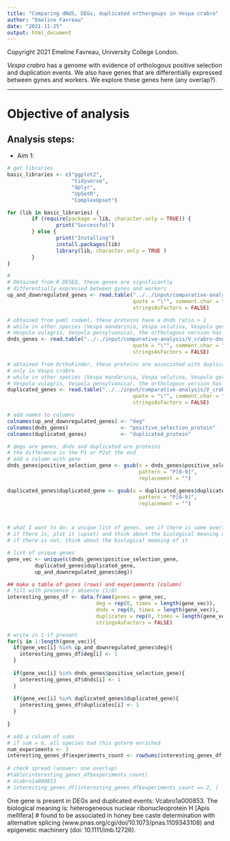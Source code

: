 ```yaml
---
title: "Comparing dNdS, DEGs, duplicated orthorgoups in Vespa crabro"
author: "Emeline Favreau"
date: "2021-11-25"
output: html_document
---
```


Copyright 2021 Emeline Favreau, University College London.

_Vespa crabro_ has a genome with evidence of orthologous positive selection and duplication events. 
We also have genes that are differentially expressed between gynes and workers.
We explore these genes here (any overlap?).

---
# Objective of analysis

## Analysis steps:
- Aim 1: 


```r
# get libraries
basic_libraries <- c("ggplot2",
                     "tidyverse",
                     "dplyr",
                     "UpSetR",
                     "ComplexUpset")

for (lib in basic_libraries) {
        if (require(package = lib, character.only = TRUE)) {
                print("Successful")
        } else {
                print("Installing")
                install.packages(lib)
                library(lib, character.only = TRUE )
        }
}
```


```r
# 
# Obtained from R DESEQ, these genes are significantly 
# differentially expressed between gynes and workers
up_and_downregulated_genes <- read.table("../../input/comparative-analysis/up_and_downregulated_genes",
                                         quote = "\"", comment.char = "",
                                         stringsAsFactors = FALSE)

# obtained from paml codeml, these proteins have a dnds ratio > 1
# while in other species (Vespa mandarinia, Vespa velutina, Vespula germanica, 
# Vespula vulagris, Vespula pensylvanica), the orthologous version has not
dnds_genes <- read.table("../../input/comparative-analysis/V_crabro-dnds-protein-names",
                                         quote = "\"", comment.char = "",
                                         stringsAsFactors = FALSE)

# obtained from OrthoFinder, these proteins are associated with duplication events
# only in Vespa crabro
# while in other species (Vespa mandarinia, Vespa velutina, Vespula germanica, 
# Vespula vulagris, Vespula pensylvanica), the orthologous version has not
duplicated_genes <- read.table("../../input/comparative-analysis/V_crabro-unique-protein-names-to-blast",
                                         quote = "\"", comment.char = "",
                                         stringsAsFactors = FALSE)

# add names to columns
colnames(up_and_downregulated_genes) <- "deg"
colnames(dnds_genes)                 <- "positive_selection_protein"
colnames(duplicated_genes)           <- "duplicated_protein"


```

```r
# degs are genes, dnds and duplicated are proteins
# the difference is the P1 or P2at the end
# add a column with gene
dnds_genes$positive_selection_gene <- gsub(x = dnds_genes$positive_selection_protein,
                                           pattern = "P[0-9]",
                                           replacement = "")

duplicated_genes$duplicated_gene <- gsub(x = duplicated_genes$duplicated_protein,
                                           pattern = "P[0-9]",
                                           replacement = "")



# what I want to do: a unique list of genes. see if there is some overlap with the table.
# if there is, plot it (upset) and think about the biological meaning of it
# if there is not, think about the biological meaning of it

# list of unique genes
gene_vec <- unique(c(dnds_genes$positive_selection_gene,
         duplicated_genes$duplicated_gene,
         up_and_downregulated_genes$deg))

## make a table of genes (rows) and experiements (column)
# fill with presence / absence (1/0)
interesting_genes_df <- data.frame(genes = gene_vec,
                             deg = rep(0, times = length(gene_vec)),
                             dnds = rep(0, times = length(gene_vec)),
                             duplicates = rep(0, times = length(gene_vec)),
                             stringsAsFactors = FALSE)

# write in 1 if present
for(i in 1:length(gene_vec)){
  if(gene_vec[i] %in% up_and_downregulated_genes$deg){
    interesting_genes_df$deg[i] <- 1
  }
  
  if(gene_vec[i] %in% dnds_genes$positive_selection_gene){
    interesting_genes_df$dnds[i] <- 1
  }
  
  if(gene_vec[i] %in% duplicated_genes$duplicated_gene){
    interesting_genes_df$duplicates[i] <- 1
  }
  
}

# add a column of sums 
# if sum = 6, all species had this goterm enriched
num_experiments <- 3
interesting_genes_df$experiments_count <- rowSums(interesting_genes_df[ , 2:4])
  
# check spread (answer: one overlap)
#table(interesting_genes_df$experiments_count)
# Vcabro1a000853
# interesting_genes_df[interesting_genes_df$experiments_count == 2, ]


```

One gene is present in DEGs and duplicated events: Vcabro1a000853.
The biological meaning is: heterogeneous nuclear ribonucleoprotein H [Apis mellifera]
# found to be associated in honey bee caste determination with alternative splicing (www.pnas.org/cgi/doi/10.1073/pnas.1109343108) and epigenetic machinery (doi: 10.1111/imb.12726).